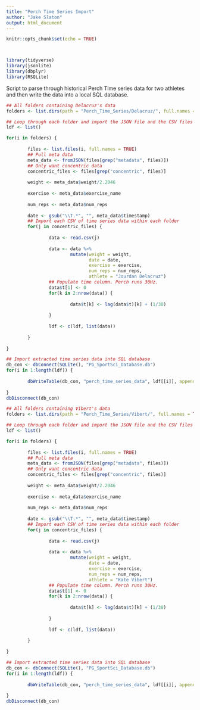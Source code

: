 ```yaml
---
title: "Perch Time Series Import"
author: "Jake Slaton"
output: html_document
---
```


```r
knitr::opts_chunk$set(echo = TRUE)



library(tidyverse)
library(jsonlite)
library(dbplyr)
library(RSQLite)


```

Script to parse through historical Perch Time series data for two athletes and then write the data into a local SQL database.

```r
## All folders containing Delacruz's data
folders <- list.dirs(path = "Perch_Time_Series/Delacruz/", full.names = TRUE, recursive = FALSE)

## Loop through each folder and import the JSON file and the CSV files
ldf <- list()

for(i in folders) {
        
        files <- list.files(i, full.names = TRUE)
        ## Pull meta data
        meta_data <- fromJSON(files[grep("metadata", files)])
        ## Only want concentric data
        concentric_files <- files[grep("concentric", files)]
        
        weight <- meta_data$weight/2.2046
        
        exercise <- meta_data$exercise_name
        
        num_reps <- meta_data$num_reps
        
        date <- gsub("\\T.*", "", meta_data$timestamp)
        ## Import each CSV of time series data within each folder
        for(j in concentric_files) {
                
                data <- read.csv(j)
                
                data <- data %>% 
                        mutate(weight = weight,
                               date = date,
                               exercise = exercise,
                               num_reps = num_reps,
                               athlete = "Jourdan Delacruz")
                ## Populate time column. Perch runs 30Hz.
                data$t[1] <- 0
                for(k in 2:nrow(data)) {
                        
                        data$t[k] <- lag(data$t)[k] + (1/30)
                        
                }
                
                ldf <- c(ldf, list(data))
                
        }
        
}

## Import extracted time series data into SQL database
db_con <- dbConnect(SQLite(), "PG_SportSci_Database.db")
for(i in 1:length(ldf)) {
        
        dbWriteTable(db_con, "perch_time_series_data", ldf[[i]], append = TRUE)
        
}
dbDisconnect(db_con)
```

```r
## All folders containing Vibert's data
folders <- list.dirs(path = "Perch_Time_Series/Vibert/", full.names = TRUE, recursive = FALSE)

## Loop through each folder and import the JSON file and the CSV files
ldf <- list()

for(i in folders) {
        
        files <- list.files(i, full.names = TRUE)
        ## Pull meta data
        meta_data <- fromJSON(files[grep("metadata", files)])
        ## Only want concentric data
        concentric_files <- files[grep("concentric", files)]
        
        weight <- meta_data$weight/2.2046
        
        exercise <- meta_data$exercise_name
        
        num_reps <- meta_data$num_reps
        
        date <- gsub("\\T.*", "", meta_data$timestamp)
        ## Import each CSV of time series data within each folder
        for(j in concentric_files) {
                
                data <- read.csv(j)
                
                data <- data %>% 
                        mutate(weight = weight,
                               date = date,
                               exercise = exercise,
                               num_reps = num_reps,
                               athlete = "Kate Vibert")
                ## Populate time column. Perch runs 30Hz.
                data$t[1] <- 0
                for(k in 2:nrow(data)) {
                        
                        data$t[k] <- lag(data$t)[k] + (1/30)
                        
                }
                
                ldf <- c(ldf, list(data))
                
        }
        
}

## Import extracted time series data into SQL database
db_con <- dbConnect(SQLite(), "PG_SportSci_Database.db")
for(i in 1:length(ldf)) {
        
        dbWriteTable(db_con, "perch_time_series_data", ldf[[i]], append = TRUE)
        
}
dbDisconnect(db_con)
```